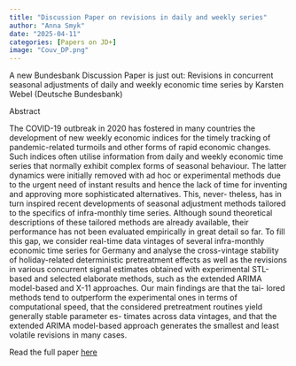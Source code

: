 ```yaml
---
title: "Discussion Paper on revisions in daily and weekly series"
author: "Anna Smyk"
date: "2025-04-11"
categories: [Papers on JD+]
image: "Couv_DP.png"
---
```


A new Bundesbank Discussion Paper is just out: Revisions in concurrent seasonal adjustments of daily
and weekly economic time series by Karsten Webel (Deutsche Bundesbank)

Abstract

The COVID-19 outbreak in 2020 has fostered in many countries the development of
new weekly economic indices for the timely tracking of pandemic-related turmoils
and other forms of rapid economic changes. Such indices often utilise information
from daily and weekly economic time series that normally exhibit complex forms
of seasonal behaviour. The latter dynamics were initially removed with ad hoc or
experimental methods due to the urgent need of instant results and hence the lack
of time for inventing and approving more sophisticated alternatives. This, never-
theless, has in turn inspired recent developments of seasonal adjustment methods
tailored to the specifics of infra-monthly time series. Although sound theoretical
descriptions of these tailored methods are already available, their performance has
not been evaluated empirically in great detail so far. To fill this gap, we consider
real-time data vintages of several infra-monthly economic time series for Germany
and analyse the cross-vintage stability of holiday-related deterministic pretreatment
effects as well as the revisions in various concurrent signal estimates obtained with
experimental STL-based and selected elaborate methods, such as the extended
ARIMA model-based and X-11 approaches. Our main findings are that the tai-
lored methods tend to outperform the experimental ones in terms of computational
speed, that the considered pretreatment routines yield generally stable parameter es-
timates across data vintages, and that the extended ARIMA model-based approach
generates the smallest and least volatile revisions in many cases.

Read the full paper [here](https://www.bundesbank.de/en/publications/research/discussion-papers/revisions-in-concurrent-seasonal-adjustments-of-daily-and-weekly-economic-time-series-925552)

